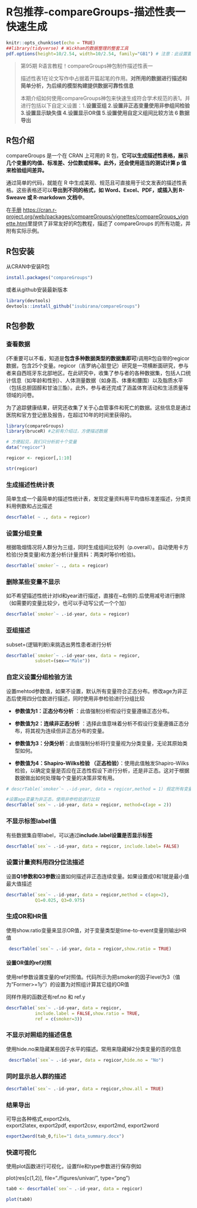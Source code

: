# R包推荐-compareGroups-描述性表一快速生成

```r
knitr::opts_chunk$set(echo = TRUE)
##library(tidyverse) # Wickham的数据整理的整套工具
pdf.options(height=10/2.54, width=10/2.54, family="GB1") # 注意：此设置要放在最后
```

> 第95期 R语言教程！compareGroups神包制作描述性表一
>
> 描述性表1在论文写作中占据着开篇起笔的作用。**对所用的数据进行描述和简单分析，为后续的模型构建提供数据可靠性信息**
>
> 本期介绍如何使用compareGroups神包来快速生成符合学术规范的表1。并进行包括以下自定义设置：1**.设置亚组 2.设置非正态变量使用非参组间检验 3.设置显示缺失值 4.设置显示OR值 5.设置使用自定义组间比较方法 6 数据导出**

## R包介绍

compareGroups 是一个在 CRAN 上可用的 R 包，**它可以生成描述性表格，展示几个变量的均值、标准差、分位数或频率。此外，还会使用适当的测试计算 p 值来检验组间差异。**

通过简单的代码，就能在 R 中生成美观、规范且可直接用于论文发表的描述性表格。这些表格还可以**导出到不同的格式，如 Word、Excel、PDF，或插入到 R-Sweave 或 R-markdown 文档中**。

在[手册](https://cran.r-project.org/web/packages/compareGroups/vignettes/compareGroups_vignette.html) <https://cran.r-project.org/web/packages/compareGroups/vignettes/compareGroups_vignette.html>里提供了非常友好的R包教程，描述了 compareGroups 的所有功能，并附有实际示例。\

## R包安装

从CRAN中安装R包

```r
install.packages("compareGroups") 
```

或者从github安装最新版本

```r
library(devtools) 
devtools::install_github("isubirana/compareGroups")
```

## R包参数

### **查看数据**

(不重要可以不看，知道是**包含多种数据类型的数据集即可**)调用R包自带的regicor数据，包含25个变量。regicor（吉罗纳心脏登记）研究是一项横断面研究，参与者来自西班牙东北部地区。在此研究中，收集了参与者的各种数据集，包括人口统计信息（如年龄和性别）、人体测量数据（如身高、体重和腰围）以及脂质水平（包括总胆固醇和甘油三酯）。此外，参与者还完成了涵盖体育活动和生活质量等领域的问卷。

为了追踪健康结果，研究还收集了关于心血管事件和死亡的数据。这些信息是通过医院和官方登记册及报告，在超过10年的时间里获得的。

```r
library(compareGroups)
library(bruceR) #之前有介绍过，方便描述数据
```

```r
# 方便起见，我们只分析前十个变量
data("regicor")

regicor <- regicor[,1:10]

str(regicor)
```

### **生成描述性统计表**

简单生成一个最简单的描述性统计表，发现定量资料用平均值标准差描述，分类资料用例数和占比描述

```r
descrTable( ~ ., data = regicor)
```

### **设置分组变量**

根据吸烟情况将人群分为三组，同时生成组间比较列（p.overall）。自动使用卡方检验(分类变量)和方差分析(计量资料：两类时等价t检验)。

```r
descrTable(`smoker`~ ., data = regicor)
```

### **删除某些变量不显示**

如不希望描述性统计对Id和year进行描述，直接在\~右侧的.后使用减号进行删除（如需要的变量比较少，也可以手动写公式一个个加）

```r
descrTable(`smoker`~ .-id-year, data = regicor)
```

### **亚组描述**

subset=(逻辑判断)来挑选出男性患者进行分析

```r
descrTable(`smoker`~ .-id-year-sex, data = regicor,
           subset=(sex=="Male"))
```

### **自定义设置分组检验方法**

设置mehtod参数值，如果不设置，默认所有变量符合正态分布。修改age为非正态后使用四分位数进行描述，同时使用非参检验进行分组比较

-   **参数值为1：正态分布分析** ：此值强制分析假设行变量遵循正态分布。

-   **参数值为2：连续非正态分析** ：选择此值意味着分析不假设行变量遵循正态分布，将其视为连续但非正态分布的变量。

-   **参数值为3：分类分析**：此值强制分析将行变量视为分类变量，无论其原始类型如何。

-   **参数值为4：Shapiro-Wilks检验 （正态检验）**：使用此值触发Shapiro-Wilks检验，以确定变量是否应在正态性假设下进行分析，还是非正态。这对于根据数据做出如何处理每个变量的决策非常有用。

```r
# descrTable(`smoker`~ .-id-year, data = regicor,method = 1) 假定所有变量符合正态分布

#设置age变量为非正态，使用非参检验进行比较
descrTable(`sex`~ .-id-year, data = regicor, method=c(age = 2))
```

### **不显示标签label值**

有些数据集自带label，可以通过**include.label设置是否显示标签**

```r
descrTable(`sex`~ .-id-year, data = regicor, include.label= FALSE)
```

### **设置计量资料用四分位法描述**

设置**Q1参数和Q3参数**设置如何描述非正态连续变量。如果设置成0和1就是最小值最大值描述

```r
descrTable(`sex`~ .-id-year, data = regicor,method = c(age=2),
           Q1=0.025, Q3=0.975)
```

### **生成OR和HR值**

使用show.ratio变量来显示OR值，对于变量类型是time-to-event变量则输出HR值

```r
 descrTable(`sex`~ .-id-year, data = regicor,show.ratio = TRUE)
```

#### **设置OR值的ref对照**

使用ref参数设置变量的ref对照值。代码所示为把smoker的因子level为3（值为”Former\>=1y”）的设置为对照组计算其它组的OR值

同样作用的函数还有ref.no 和 ref.y

```r
descrTable(`sex`~ .-id-year, data = regicor,
           include.label = FALSE,show.ratio = TRUE,
           ref = c(smoker=3))
```

### **不显示对照组的描述信息**

使用hide.no来隐藏某些因子水平的描述。常用来隐藏掉2分类变量的否的信息

```r
 descrTable(`sex`~ .-id-year, data = regicor,hide.no = "No")
```

### **同时显示总人群的描述**

```r
descrTable(`sex`~ .-id-year, data = regicor,show.all = TRUE)
```

### 结果导出

可导出各种格式,export2xls, export2latex, export2pdf, export2csv, export2md, export2word

```r
export2word(tab_0,file="1 data_summary.docx")
```

### **快速可视化**

使用plot函数进行可视化，设置file和type参数进行保存例如

plot(res[c(1,2)], file="./figures/univar/", type="png")

```r
tab0 <- descrTable(`sex`~ .-id-year, data = regicor)

plot(tab0)
```

